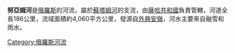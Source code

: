 '''努亞姆河'''是[[俄羅斯|俄羅斯]]的河流，屬於[[蘇塔姆河|蘇塔姆河]]的支流，由[[薩哈共和國|薩哈共和國]]負責管轄，河道全長186公里，流域面積約4,060平方公里，發源自[[外興安嶺|外興安嶺]]，河水主要來自融雪和雨水。

{{Russia-geo-stub}}

[[Category:俄羅斯河流|Category:俄羅斯河流]]